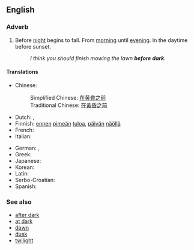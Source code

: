 ==English==

===Adverb===
{{en-adv|head=[[before]] [[dark]]|-}}

# Before [[night]] begins to fall. From [[morning]] until [[evening]]. In the daytime before sunset.
#: ''I think you should finish mowing the lawn '''before dark'''.''

====Translations====
{{trans-top|before night begins to fall}}
* Chinese:
*: Simplified Chinese: [[在黄昏之前]]
*: Traditional Chinese: [[在黃昏之前]]
* Dutch: {{t-|nl|voor donker}}, {{t-|nl|voordat het donker wordt}}
* Finnish: [[ennen]] [[pimeä|pimeän]] [[tulo|tuloa]], [[päivä|päivän]] [[näkö|näöllä]]
* French: {{t-|fr|avant la tombée de la nuit}}
* Italian: {{t-|it|prima del tramonto}}
{{trans-mid}}
* German: {{t+|de|tagsüber}}, {{t-|de|untertags}}
* Greek: {{t-|el|πριν από το σούρουπο|tr=prin apó to soúroupo}}
* Japanese: {{t-|ja|暮れの前に|tr=yūgure no mae ni}}
* Korean: {{t-|ko|해거름의 앞에|tr=haegeoreumui ape}}
* Latin: {{t-|la|a mane usque ad vesperam}}
* Serbo-Croatian: {{t-|sh|predmrak|sc=Latn}}
* Spanish: {{t-|es|antes de anochecer}}
{{trans-bottom}}

===See also===
* [[after dark]]
* [[at dark]]
* [[dawn]]
* [[dusk]]
* [[twilight]]